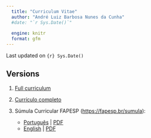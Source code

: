 ```yaml
---
  title: "Curriculum Vitae"
  author: "André Luiz Barbosa Nunes da Cunha"
  #date: "`r Sys.Date()`"
  
  engine: knitr
  format: gfm
---
```


Last updated on `{r} Sys.Date()`

## Versions

1. [Full curriculum](curriculum_EN.md)

2. [Currículo completo](curriculum_PT.md)

3.  Súmula Curricular FAPESP (<https://fapesp.br/sumula>):
    - [Português](SumulaFAPESP_PT.md) | [PDF](Sumula_AndreLuizCunha.pdf)
    - [English](SumulaFAPESP_EN.md) | [PDF](SC_AndreLuizCunha.pdf)
  


